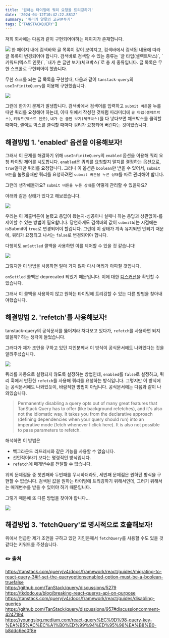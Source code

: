 ```yaml
---
title: '원하는 타이밍에 쿼리 요청을 트리깅하기'
date: '2024-04-12T10:42:22.881Z'
summary: '쿼리키 알못의 고군분투기'
tags: ['TANSTACKQUERY']
---
```


저희 회사에는 다음과 같이 구현되어야하는 페이지가 존재합니다.

<img src="https://github.com/YeongseoYoon/yeongseo-blog/assets/86523545/59cdc5b7-d5b9-44ba-b877-6f8ba2673d92" />
한 페이지 내에 검색바와 글 목록이 같이 보여지고, 검색바에서 검색된 내용에 따라 글 목록이 변경되어야 합니다.
검색바로 검색할 수 있는 종류는 `글 타입(셀렉트박스)`, `키워드(텍스트 인풋)`, `내가 쓴 글만 보기(체크박스)`로
총 세 종류입니다. 글 목록은 무한 스크롤로 구현되어야 했습니다.

무한 스크롤 되는 글 목록을 구현할때, 다음과 같이 `tanstack-query`의 `useInfiniteQuery`를 이용해 구현했습니다.

<img src="https://github.com/YeongseoYoon/yeongseo-blog/assets/86523545/9c71074e-4d5a-47a8-973c-64f20ba92a7a" />

그런데 한가지 문제가 발생합니다. 검색바에서 검색어를 입력하고 `submit 버튼`을 누를때만 쿼리를 요청해야 하는데, 이때 위에서 작성한 것처럼 파라미터에 `글 타입(셀렉트박스)`, `키워드(텍스트 인풋)`, `내가 쓴 글만 보기(체크박스)`를 다 넣다보면
체크박스를 클릭할때마다, 셀렉트 박스를 클릭할 때마다 쿼리가 요청되어 버린다는 것이었습니다.

## 해결방법 1. 'enabled' 옵션을 이용해보자!

그래서 이 문제를 해결하기 위해 `useInfiniteQuery`의 `enabled` 옵션을 이용해 쿼리 요청 타이밍 제어를 시도합니다. `enabled`은 쿼리를 요청할지 말지를 결정하는 옵션으로, `true`일때만 쿼리를 요청합니다.
그러나 이 옵션은 `boolean`만 받을 수 있어서, `submit 버튼`을 눌렀을때만 쿼리를 요청하려면 `submit 버튼을 누른 상태`를 따로 관리해야 합니다.

그런데 생각해볼까요? `submit 버튼을 누른 상태`를 어떻게 관리할 수 있을까요?

아래와 같은 상태가 있다고 해보겠습니다.

<img src="https://github.com/YeongseoYoon/yeongseo-blog/assets/86523545/218c683b-a435-4a36-a165-17667f2520fd" />

우리는 이 제출버튼이 눌렸고 응답이 왔는지-성공이니 실패니 하는 응답과 상관없이-를 제어할 수 있는 방법이 필요합니다.
당연하게도 검색바의 값이 `submit`되는 시점에는 isSubmit이 `true`로 변경되어야 할겁니다. 그런데 이 상태가 계속 유지되면 안되기 때문에, 쿼리가 요청되고 나서는 `false`로 변경되어야 합니다.

다행히도 `onSettled` 콜백을 사용하면 이를 제어할 수 있을 것 같습니다!

<img src="https://github.com/YeongseoYoon/yeongseo-blog/assets/86523545/03efed32-5a88-45e5-a514-8d2391d56b9f" />

그렇지만 이 방법을 사용하면 얼마 가지 않아 다시 머리가 아파질 것입니다.

`onSettled` 콜백은 deprecated 되었기 때문입니다. 이에 대한 [디스커션](https://github.com/TanStack/query/discussions/5279)을 확인할 수 있습니다.

그래서 이 콜백을 사용하지 않고 원하는 타이밍에 트리깅할 수 있는 다른 방법을 찾아내야했습니다.

## 해결방법 2. 'refetch'를 사용해보자!

tanstack-query의 공식문서를 뚫어져라 쳐다보고 있다가, `refetch`를 사용하면 되지 않을까? 하는 생각이 들었습니다.

그러다가 제가 조언을 구하고 있던 지인분께서 이 방식이 공식문서에도 나와있다는 것을 알려주셨습니다.

<img src="https://github.com/YeongseoYoon/yeongseo-blog/assets/86523545/7450ba4c-54a2-4763-bd5a-dafa72071e98" />

쿼리를 자동으로 실행되지 않도록 설정하는 방법인데, `enabled`를 `false`로 설정하고, 쿼리 훅에서 반환한 `refetch`를 사용해 쿼리를 요청하는 방식입니다.
그렇지만 이 방식에는 공식문서에도 나와있듯이, 바람직한 방법이 아닙니다. 공식문서에는 다음과 같이 나와있습니다.

> Permanently disabling a query opts out of many great features that TanStack Query has to offer (like background refetches), and it's also not the idiomatic way. It takes you from the declarative approach (defining dependencies when your query should run) into an imperative mode (fetch whenever I click here). It is also not possible to pass parameters to refetch.

해석하면 이 방법은

- 백그라운드 리프레시와 같은 기능을 사용할 수 없습니다.
- 선언적이라기 보다는 명령적인 방식입니다.
- `refetch`에 매개변수를 전달할 수 없습니다.

위의 문제점들 중 첫번째와 두번째를 무시하더라도, 세번째 문제점은 원하던 방식을 구현할 수 없습니다.
검색된 값을 원하는 타이밍에 트리깅하기 위해서인데, 그러기 위해서는 매개변수를 받을 수 있어야 하기 때문입니다.

그렇기 때문에 또 다른 방법을 찾아야 합니다...

<img src="https://github.com/YeongseoYoon/yeongseo-blog/assets/86523545/b073758c-c6c4-491d-b358-a006292cb838" />

## 해결방법 3. 'fetchQuery'로 명시적으로 호출해보자!

위에서 언급한 제가 조언을 구하고 있던 지인분께서 `fetchQuery`를 사용할 수도 있을 것 같다는 키워드를 주셨습니다.

### ✏️ 출처

https://tanstack.com/query/v4/docs/framework/react/guides/migrating-to-react-query-3#if-set-the-queryoptionsenabled-option-must-be-a-boolean-truefalse <br />
https://github.com/TanStack/query/discussions/5279 <br />
https://tkdodo.eu/blog/breaking-react-querys-api-on-purpose <br />
https://tanstack.com/query/v4/docs/framework/react/guides/disabling-queries <br />
https://github.com/TanStack/query/discussions/957#discussioncomment-4247194 <br/>
https://youngslog.medium.com/react-query%EC%9D%98-query-key-%EA%B5%AC%EC%A1%B0%ED%99%94%ED%95%98%EA%B8%B0-b8ddc6ec0f8e <br/>
